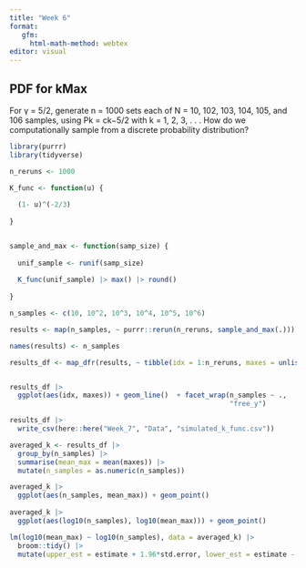 ```yaml
---
title: "Week 6"
format:
   gfm:
     html-math-method: webtex
editor: visual
---
```


## PDF for kMax

For γ = 5/2, generate n = 1000 sets each of N = 10, 102, 103, 104, 105, and 106
samples, using Pk = ck−5/2 with k = 1, 2, 3, . . .
How do we computationally sample from a discrete probability distribution?



```r

library(purrr)
library(tidyverse)

n_reruns <- 1000

K_func <- function(u) {
  
  (1- u)^(-2/3)
  
}


sample_and_max <- function(samp_size) {
  
  unif_sample <- runif(samp_size)
  
  K_func(unif_sample) |> max() |> round()
  
}

n_samples <- c(10, 10^2, 10^3, 10^4, 10^5, 10^6)

results <- map(n_samples, ~ purrr::rerun(n_reruns, sample_and_max(.)))

names(results) <- n_samples

results_df <- map_dfr(results, ~ tibble(idx = 1:n_reruns, maxes = unlist(.)), .id = "n_samples")


results_df |> 
  ggplot(aes(idx, maxes)) + geom_line()  + facet_wrap(n_samples ~ ., 
                                                      "free_y")

results_df |> 
  write_csv(here::here("Week_7", "Data", "simulated_k_func.csv"))

averaged_k <- results_df |> 
  group_by(n_samples) |> 
  summarise(mean_max = mean(maxes)) |> 
  mutate(n_samples = as.numeric(n_samples)) 

averaged_k |> 
  ggplot(aes(n_samples, mean_max)) + geom_point()
  
averaged_k |> 
  ggplot(aes(log10(n_samples), log10(mean_max))) + geom_point()

lm(log10(mean_max) ~ log10(n_samples), data = averaged_k) |> 
  broom::tidy() |> 
  mutate(upper_est = estimate + 1.96*std.error, lower_est = estimate - 1.96*std.error)
```

